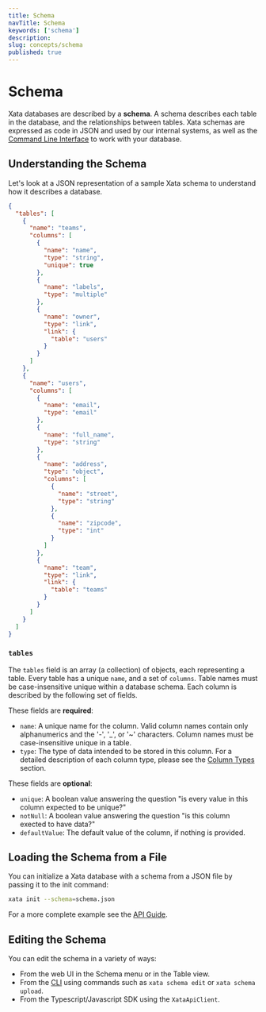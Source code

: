 ```yaml
---
title: Schema
navTitle: Schema
keywords: ['schema']
description: 
slug: concepts/schema
published: true
---
```



# Schema

Xata databases are described by a **schema**. A schema describes each table in the database, and the relationships between tables. Xata schemas are expressed as code in JSON and used by our internal systems, as well as the [Command Line Interface](/getting-started/cli) to work with your database.

## Understanding the Schema

Let's look at a JSON representation of a sample Xata schema to understand how it describes a database.

```json
{
  "tables": [
    {
      "name": "teams",
      "columns": [
        {
          "name": "name",
          "type": "string",
          "unique": true
        },
        {
          "name": "labels",
          "type": "multiple"
        },
        {
          "name": "owner",
          "type": "link",
          "link": {
            "table": "users"
          }
        }
      ]
    },
    {
      "name": "users",
      "columns": [
        {
          "name": "email",
          "type": "email"
        },
        {
          "name": "full_name",
          "type": "string"
        },
        {
          "name": "address",
          "type": "object",
          "columns": [
            {
              "name": "street",
              "type": "string"
            },
            {
              "name": "zipcode",
              "type": "int"
            }
          ]
        },
        {
          "name": "team",
          "type": "link",
          "link": {
            "table": "teams"
          }
        }
      ]
    }
  ]
}
```

### `tables`

The `tables` field is an array (a collection) of objects, each representing a table. Every table has a unique `name`, and a set of `columns`. Table names must be case-insensitive unique within a database schema. Each column is described by the following set of fields.

These fields are **required**:

- `name`: A unique name for the column. Valid column names contain only alphanumerics and the '-', '\_', or '~' characters. Column names must be case-insensitive unique in a table.
- `type`: The type of data intended to be stored in this column. For a detailed description of each column type, please see the [Column Types](/concepts/data-model#column-types) section.

These fields are **optional**:

- `unique`: A boolean value answering the question "is every value in this column expected to be unique?"
- `notNull`: A boolean value answering the question "is this column exected to have data?"
- `defaultValue`: The default value of the column, if nothing is provided.

## Loading the Schema from a File

You can initialize a Xata database with a schema from a JSON file by passing it to the init command:

```bash
xata init --schema=schema.json
```

For a more complete example see the [API Guide](/typescript-client/overview).

## Editing the Schema

You can edit the schema in a variety of ways:

- From the web UI in the Schema menu or in the Table view.
- From the [CLI](/getting-started/cli#schema) using commands such as `xata schema edit` or `xata schema upload`.
- From the Typescript/Javascript SDK using the `XataApiClient`.